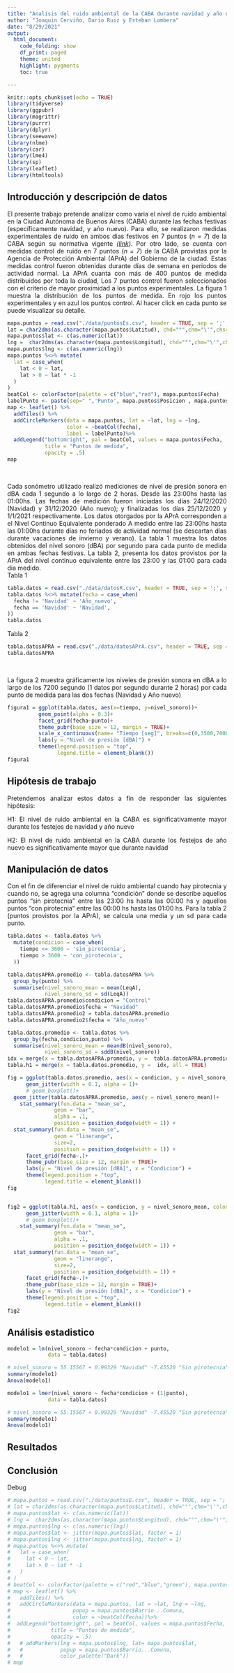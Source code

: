 ```yaml
---
title: "Analisis del ruido ambiental de la CABA durante navidad y año nuevo"
author: "Joaquin Cerviño, Dario Ruiz y Esteban Lombera"
date: "8/29/2021"
output:
  html_document:
    code_folding: show
    df_print: paged
    theme: united
    highlight: pygments
    toc: true

---
```


```r
knitr::opts_chunk$set(echo = TRUE)
library(tidyverse)
library(ggpubr)
library(magrittr)
library(purrr)
library(dplyr)
library(seewave)
library(nlme)
library(car)
library(lme4)
library(sp)
library(leaflet)
library(htmltools)
```

<style>
  body {
    text-align: justify
  }
</style>

## Introducción y descripción de datos
El presente trabajo pretende analizar como varia el nivel de ruido ambiental en la Ciudad Autónoma de Buenos Aires (CABA) durante las fechas festivas (específicamente navidad, y año nuevo). Para ello, se realizaron medidas experimentales de ruido en ambos dias festivos en 7 puntos (*n = 7*) de la CABA según su normativa vigente *([link](https://www.argentina.gob.ar/normativa/provincial/ley-1540-123456789-0abc-defg-045-1000xvorpyel))*. Por otro lado, se cuenta con medidas control de ruido en 7 puntos (*n = 7*) de la CABA provistas por la Agencia de Protección Ambiental (APrA) del Gobierno de la ciudad. Estas medidas control fueron obtenidas durante días de semana en periodos de actividad normal. La APrA cuanta con más de 400 puntos de medida distribuidos por toda la ciudad, Los 7 puntos control fueron seleccionados con el criterio de mayor proximidad a los puntos experimentales.
La figura 1 muestra la distribución de los puntos de medida. En rojo los puntos experimentales y en azul los puntos control. Al hacer click en cada punto se puede visualizar su detalle.

```r
mapa.puntos = read.csv("./data/puntosEs.csv", header = TRUE, sep = ';', stringsAsFactors = TRUE)
lat = char2dms(as.character(mapa.puntos$Latitud), chd="°",chm="\'",chs="\"")
mapa.puntos$lat <- c(as.numeric(lat))
lng =  char2dms(as.character(mapa.puntos$Longitud), chd="°",chm="\'",chs="\"")
mapa.puntos$lng <- c(as.numeric(lng))
mapa.puntos %<>% mutate(
  lat = case_when(
    lat < 0 ~ lat,
    lat > 0 ~ lat * -1
  )
)
beatCol <- colorFactor(palette = c("blue","red"), mapa.puntos$Fecha)
labelPunto <- paste(sep=" ",'Punto', mapa.puntos$Posicion , mapa.puntos$Barrio...Comuna)
map <- leaflet() %>%
  addTiles() %>%
  addCircleMarkers(data = mapa.puntos, lat = ~lat, lng = ~lng,
                   color = ~beatCol(Fecha),
                   label = labelPunto)%>%
  addLegend("bottomright", pal = beatCol, values = mapa.puntos$Fecha,
            title = "Puntos de medida",
            opacity = .5)
map

```
<br />
<style>
body {
text-align: justify}
</style>
Cada sonómetro utilizado realizó mediciones de nivel de presión sonora en dBA cada 1 segundo a lo largo de 2 horas. Desde las 23:00hs hasta las 01:00hs. Las fechas de medición fueron iniciadas los días 24/12/2020 (Navidad) y 31/12/2020 (Año nuevo); y finalizadas los días 25/12/2020 y 1/1/2021 respectivamente. Los datos otorgados por la APrA corresponden a el Nivel Continuo Equivalente ponderado A medido entre las 23:00hs hasta las 01:00hs durante días no feriados de actividad normal (se descartan días durante vacaciones de invierno y verano).
La tabla 1 muestra los datos obtenidos del nivel sonoro (dBA) por segundo para cada punto de medida en ambas fechas festivas. La tabla 2, presenta los datos provistos por la APrA del nivel continuo equivalente entre las 23:00 y las 01:00 para cada dia medido. 
<br />
Tabla 1
```r
tabla.datos = read.csv("./data/datosR.csv", header = TRUE, sep = ';', stringsAsFactors = TRUE)
tabla.datos %<>% mutate(fecha = case_when(
  fecha != 'Navidad' ~ 'Año_nuevo',
  fecha == 'Navidad' ~ 'Navidad',
))
tabla.datos
```
Tabla 2
```r
tabla.datosAPRA = read.csv("./data/datosAPrA.csv", header = TRUE, sep = ';', stringsAsFactors = TRUE)
tabla.datosAPRA
```
<br />
<style>
body {
text-align: justify}
</style>
La figura 2 muestra gráficamente los niveles de presión sonora en dBA a lo largo de los 7200 segundo (1 datos por segundo durante 2 horas) por cada punto de medida para las dos fechas (Navidad y Año nuevo)
```r
figura1 = ggplot(tabla.datos, aes(x=tiempo, y=nivel_sonoro))+
          geom_point(alpha = 0.3)+
          facet_grid(fecha~punto)+
          theme_pubr(base_size = 12, margin = TRUE)+
          scale_x_continuous(name= "Tiempo [seg]", breaks=c(0,3500,7000), labels=c("0","3k5","7k")) +
          labs(y = "Nivel de presión [dBA]") +
          theme(legend.position = "top",
                legend.title = element_blank())
figura1

```

## Hipótesis de trabajo

Pretendemos analizar estos datos a fin de responder las siguientes hipótesis:

H1: El nivel de ruido ambiental en la CABA es significativamente mayor durante los festejos de navidad y año nuevo

H2: El nivel de ruido ambiental en la CABA durante los festejos de año nuevo es significativamente mayor que durante navidad

## Manipulación de datos
Con el fin de diferenciar el nivel de ruido ambiental cuando hay pirotecnia y cuando no, se agrega una columna “condición” donde se describe aquellos puntos “sin pirotecnia” entre las 23:00 hs hasta las 00:00 hs y aquellos puntos “con pirotecnia” entre las 00:00 hs hasta las 01:00 hs.
Para la tabla 2 (puntos provistos por la APrA), se calcula una media y un sd para cada punto.



```r
tabla.datos <- tabla.datos %>%
  mutate(condicion = case_when(
    tiempo <= 3600 ~ 'sin_pirotecnia',
    tiempo > 3600 ~ 'con_pirotecnia',
  ))

tabla.datosAPRA.promedio <- tabla.datosAPRA %>%
  group_by(punto) %>%
  summarise(nivel_sonoro_mean = mean(LeqA),
            nivel_sonoro_sd = sd(LeqA))
tabla.datosAPRA.promedio$condicion = "Control"
tabla.datosAPRA.promedio$fecha = "Navidad"
tabla.datosAPRA.promedio2 = tabla.datosAPRA.promedio
tabla.datosAPRA.promedio2$fecha = "Año_nuevo"

tabla.datos.promedio <- tabla.datos %>%
  group_by(fecha,condicion,punto) %>%
  summarise(nivel_sonoro_mean = meandB(nivel_sonoro),
            nivel_sonoro_sd = sddB(nivel_sonoro))
idx = merge(x = tabla.datosAPRA.promedio, y =  tabla.datosAPRA.promedio2, all = TRUE)
tabla.h1 = merge(x = tabla.datos.promedio, y =  idx, all = TRUE)

fig = ggplot(tabla.datos.promedio, aes(x = condicion, y = nivel_sonoro_mean, color = condicion))+
      geom_jitter(width = 0.1, alpha = 1)+
      # geom_boxplot()+
  geom_jitter(tabla.datosAPRA.promedio, aes(y = nivel_sonoro_mean))+
    stat_summary(fun.data = "mean_se",
               geom = "bar",
               alpha = .1,
               position = position_dodge(width = 1)) +
  stat_summary(fun.data = "mean_se",
               geom = "linerange",
               size=2,
               position = position_dodge(width = 1)) +
      facet_grid(fecha~.)+
      theme_pubr(base_size = 12, margin = TRUE)+
      labs(y = "Nivel de presión [dBA]", x = "Condicion") +
      theme(legend.position = "top",
            legend.title = element_blank())
fig


fig2 = ggplot(tabla.h1, aes(x = condicion, y = nivel_sonoro_mean, color = condicion))+
      geom_jitter(width = 0.1, alpha = 1)+
      # geom_boxplot()+
    stat_summary(fun.data = "mean_se",
               geom = "bar",
               alpha = .1,
               position = position_dodge(width = 1)) +
  stat_summary(fun.data = "mean_se",
               geom = "linerange",
               size=2,
               position = position_dodge(width = 1)) +
      facet_grid(fecha~.)+
      theme_pubr(base_size = 12, margin = TRUE)+
      labs(y = "Nivel de presión [dBA]", x = "Condicion") +
      theme(legend.position = "top",
            legend.title = element_blank())
fig2

```


## Análisis estadistico
```r
modelo1 = lm(nivel_sonoro ~ fecha*condicion + punto,
             data = tabla.datos)

# nivel_sonoro = 55.15567 + 0.99329 "Navidad" -7.45520 "Sin pirotecnia" + 2.60660 "Navidad*Sin_pirotecnia
summary(modelo1)
Anova(modelo1)
```

```r
modelo1 = lmer(nivel_sonoro ~ fecha*condicion + (1|punto),
             data = tabla.datos)

# nivel_sonoro = 55.15567 + 0.99329 "Navidad" -7.45520 "Sin pirotecnia" + 2.60660 "Navidad*Sin_pirotecnia
summary(modelo1)
Anova(modelo1)
```


## Resultados

## Conclusión

Debug

```r
# mapa.puntos = read.csv("./data/puntosE.csv", header = TRUE, sep = ';', stringsAsFactors = TRUE)
# lat = char2dms(as.character(mapa.puntos$Latitud), chd="°",chm="\'",chs="\"")
# mapa.puntos$lat <- c(as.numeric(lat))
# lng =  char2dms(as.character(mapa.puntos$Longitud), chd="°",chm="\'",chs="\"")
# mapa.puntos$lng <- c(as.numeric(lng))
# mapa.puntos$lat <- jitter(mapa.puntos$lat, factor = 1)
# mapa.puntos$lng <- jitter(mapa.puntos$lng, factor = 1)
# mapa.puntos %<>% mutate(
#   lat = case_when(
#     lat < 0 ~ lat,
#     lat > 0 ~ lat * -1
#   )
# )
# beatCol <- colorFactor(palette = c("red","blue","green"), mapa.puntos$Fecha)
# map <- leaflet() %>%
#   addTiles() %>%
#   addCircleMarkers(data = mapa.puntos, lat = ~lat, lng = ~lng,
#                    popup = mapa.puntos$Barrio...Comuna,
#                    color = ~beatCol(Fecha))%>%
#  addLegend("bottomright", pal = beatCol, values = mapa.puntos$Fecha,
#             title = "Puntos de medida",
#             opacity = .5)
#   # addMarkers(lng = mapa.puntos$lng, lat= mapa.puntos$lat,
#   #            popup = mapa.puntos$Barrio...Comuna,
#   #            color_palette("Dark"))
# map

  

```

